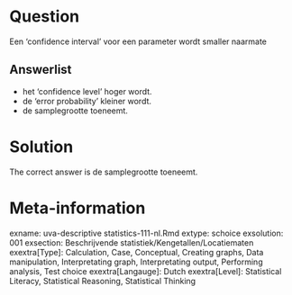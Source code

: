 Question
========

Een 'confidence interval' voor een parameter wordt smaller naarmate 

Answerlist
----------
* het 'confidence level' hoger wordt.
* de 'error probability' kleiner wordt.
* de samplegrootte toeneemt.

Solution
========

The correct answer is  de samplegrootte toeneemt. 

Meta-information
================
exname: uva-descriptive statistics-111-nl.Rmd 
extype: schoice 
exsolution: 001 
exsection: Beschrijvende statistiek/Kengetallen/Locatiematen
exextra[Type]: Calculation, Case, Conceptual, Creating graphs, Data manipulation, Interpretating graph, Interpretating output, Performing analysis, Test choice 
exextra[Langauge]: Dutch 
exextra[Level]: Statistical Literacy, Statistical Reasoning, Statistical Thinking 
